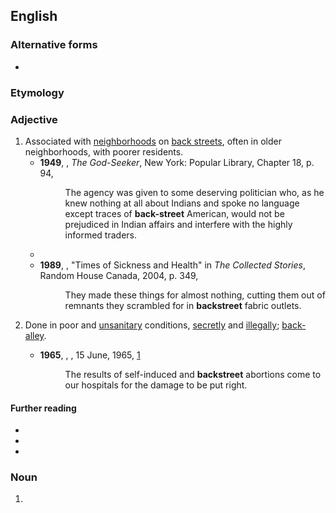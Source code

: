 {{also|back street}}
==English==

===Alternative forms===
* {{alter|en|back-street}}

===Etymology===
{{compound|en|back|street}}

===Adjective===
{{en-adj}}

# Associated with [[neighborhood]]s on [[back street]]s, often in older neighborhoods, with poorer residents.
#* '''1949''', {{w|Sinclair Lewis}}, ''The God-Seeker'', New York: Popular Library, Chapter 18, p. 94,
#*: The agency was given to some deserving politician who, as he knew nothing at all about Indians and spoke no language except traces of '''back-street''' American, would not be prejudiced in Indian affairs and interfere with the highly informed traders.
#* {{quote-song
|en
|year=1983
|title={{w|Uptown Girl}}
|album={{w|An Innocent Man}}
|composer={{w|Billy Joel}}
|passage=She's been living in her uptown world / I bet she's never had a '''backstreet''' guy / I bet her momma never told her why
}}
#* '''1989''', {{w|Carol Shields}}, "Times of Sickness and Health" in ''The Collected Stories'', Random House Canada, 2004, p. 349,
#*: They made these things for almost nothing, cutting them out of remnants they scrambled for in '''backstreet''' fabric outlets.
# {{lb|en|figuratively}} Done in poor and [[unsanitary]] conditions, [[secretly]] and [[illegally]]; [[back-alley]].
#* '''1965''', {{w|Renée Short}}, ''{{w|Hansard}}'', 15 June, 1965, [https://web.archive.org/web/20190212095659/https://www.hansard-corpus.org/]
#*: The results of self-induced and '''backstreet''' abortions come to our hospitals for the damage to be put right.

====Further reading====
* {{R:Cambridge|backstreet abortion}}
* {{R:Lexico}}
* {{R:Macmillan}}

===Noun===
{{en-noun}}

# {{alternative spelling of|en|back street}}